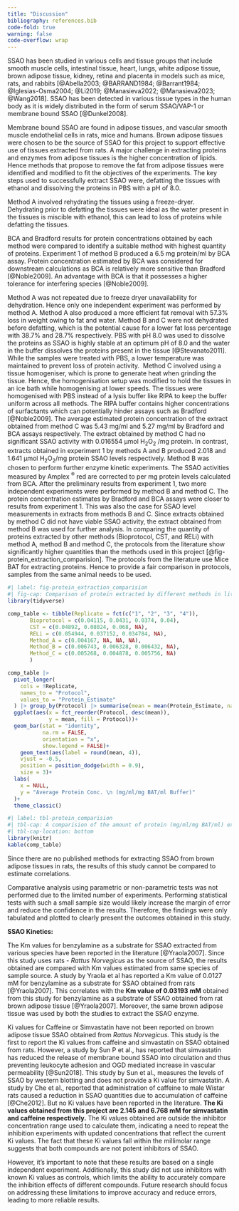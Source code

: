 ```yaml
---
title: "Discussion"
bibliography: references.bib
code-fold: true
warning: false
code-overflow: wrap
---
```


SSAO has been studied in various cells and tissue groups that include smooth muscle cells, intestinal tissue, heart, lungs, white adipose tissue, brown adipose tissue, kidney, retina and placenta in models such as mice, rats, and rabbits [@Abella2003; @BARRAND1984; @Barrant1984; @Iglesias-Osma2004; @Li2019; @Manasieva2022; @Manasieva2023; @Wang2018]. SSAO has been detected in various tissue types in the human body as it is widely distributed in the form of serum SSAO/VAP-1 or membrane bound SSAO [@Dunkel2008].

Membrane bound SSAO are found in adipose tissues, and vascular smooth muscle endothelial cells in rats, mice and humans. Brown adipose tissues were chosen to be the source of SSAO for this project to support effective use of tissues extracted from rats. A major challenge in extracting proteins and enzymes from adipose tissues is the higher concentration of lipids. Hence methods that propose to remove the fat from adipose tissues were identified and modified to fit the objectives of the experiments. The key steps used to successfully extract SSAO were, defatting the tissues with ethanol and dissolving the proteins in PBS with a pH of 8.0.

Method A involved rehydrating the tissues using a freeze-dryer. Dehydrating prior to defatting the tissues were ideal as the water present in the tissues is miscible with ethanol, this can lead to loss of proteins while defatting the tissues.

BCA and Bradford results for protein concentrations obtained by each method were compared to identify a suitable method with highest quantity of proteins. Experiment 1 of method B produced a 6.5 mg protein/ml by BCA assay. Protein concentration estimated by BCA was considered for downstream calculations as BCA is relatively more sensitive than Bradford [@Noble2009]. An advantage with BCA is that it possesses a higher tolerance for interfering species [@Noble2009].

Method A was not repeated due to freeze dryer unavailability for dehydration. Hence only one independent experiment was performed by method A. Method A also produced a more efficient fat removal with 57.3% loss in weight owing to fat and water. Method B and C were not dehydrated before defatting, which is the potential cause for a lower fat loss percentage with 38.7% and 28.7% respectively. PBS with pH 8.0 was used to dissolve the proteins as SSAO is highly stable at an optimum pH of 8.0 and the water in the buffer dissolves the proteins present in the tissue [@Stevanato2011]. While the samples were treated with PBS, a lower temperature was maintained to prevent loss of protein activity.  Method C involved using a tissue homogeniser, which is prone to generate heat when grinding the tissue. Hence, the homogenisation setup was modified to hold the tissues in an ice bath while homogenising at lower speeds. The tissues were homogenised with PBS instead of a lysis buffer like RIPA to keep the buffer uniform across all methods. The RIPA buffer contains higher concentrations of surfactants which can potentially hinder assays such as Bradford [@Noble2009]. The average estimated protein concentration of the extract obtained from method C was 5.43 mg/ml and 5.27 mg/ml by Bradford and BCA assays respectively. The extract obtained by method C had no significant SSAO activity with 0.016554 µmol H~2~O~2~ /mg protein. In contrast, extracts obtained in experiment 1 by methods A and B produced 2.018 and 1.641 µmol H~2~O~2~/mg protein SSAO levels respectively. Method B was chosen to perform further enzyme kinetic experiments. The SSAO activities measured by Amplex ^®^ red are corrected to per mg protein levels calculated from BCA. After the preliminary results from experiment 1, two more independent experiments were performed by method B and method C. The protein concentration estimates by Bradford and BCA assays were closer to results from experiment 1. This was also the case for SSAO level measurements in extracts from methods B and C. Since extracts obtained by method C did not have viable SSAO activity, the extract obtained from method B was used for further analysis. In comparing the quantity of proteins extracted by other methods (Bioprotocol, CST, and RELi) with method A, method B and method C, the protocols from the literature show significantly higher quantities than the methods used in this project [@fig-protein_extraction_comparision]. The protocols from the literature use Mice BAT for extracting proteins. Hence to provide a fair comparison in protocols, samples from the same animal needs to be used.

```r
#| label: fig-protein_extraction_comparision
#| fig-cap: Comparison of protein extracted by different methods in literature with methods used in this study. The protein concentration measured by BCA is plotted in mg/ml/mg BAT/ml buffer used (An & Scherer, 2020; Diaz Marin et al., 2019).
library(tidyverse)

comp_table <- tibble(Replicate = fct(c("1", "2", "3", "4")),
       Bioprotocol = c(0.04115, 0.0431, 0.0374, 0.04),
       CST = c(0.04892, 0.08024, 0.068, NA),
       RELi = c(0.054944, 0.037152, 0.034784, NA),
       Method_A = c(0.004167, NA, NA, NA),
       Method_B = c(0.006743, 0.006328, 0.006432, NA),
       Method_C = c(0.005268, 0.004878, 0.005756, NA)
       )

comp_table |> 
  pivot_longer(
    cols = !Replicate,
    names_to = "Protocol",
    values_to = "Protein_Estimate"
  ) |> group_by(Protocol) |> summarise(mean = mean(Protein_Estimate, na.rm = TRUE)) |> 
  ggplot(aes(x = fct_reorder(Protocol, desc(mean)), 
             y = mean, fill = Protocol))+
  geom_bar(stat = "identity", 
           na.rm = FALSE, 
           orientation = "x",
           show.legend = FALSE)+
    geom_text(aes(label = round(mean, 4)),
    vjust = -0.5,
    position = position_dodge(width = 0.9),
    size = 3)+
  labs(
    x = NULL,
    y = "Average Protein Conc. \n (mg/ml/mg BAT/ml Buffer)"
  )+
  theme_classic()
```

```r
#| label: tbl-protein_comparision
#| tbl-cap: A comparision of the amount of protein (mg/ml/mg BAT/ml) extracted from BAT by different methods in the literature and the methods used in this project
#| tbl-cap-location: bottom
library(knitr)
kable(comp_table)

```

Since there are no published methods for extracting SSAO from brown adipose tissues in rats, the results of this study cannot be compared to estimate correlations.

Comparative analysis using parametric or non-parametric tests was not performed due to the limited number of experiments. Performing statistical tests with such a small sample size would likely increase the margin of error and reduce the confidence in the results. Therefore, the findings were only tabulated and plotted to clearly present the outcomes obtained in this study.

**SSAO Kinetics:**

The Km values for benzylamine as a substrate for SSAO extracted from various species have been reported in the literature [@Yraola2007]. Since this study uses rats - *Rattus Norvegicus* as the source of SSAO, the results obtained are compared with Km values estimated from same species of sample source. A study by Yraola et al has reported a Km value of 0.0127 mM for benzylamine as a substrate for SSAO obtained from rats [@Yraola2007]. This correlates with the **Km value of 0.03193 mM** obtained from this study for benzylamine as a substrate of SSAO obtained from rat brown adipose tissue [@Yraola2007]. Moreover, the same brown adipose tissue was used by both the studies to extract the SSAO enzyme.

Ki values for Caffeine or Simvastatin have not been reported on brown adipose tissue SSAO obtained from *Rattus Norvegicus.* This study is the first to report the Ki values from caffeine and simvastatin on SSAO obtained from rats. However, a study by Sun P et al., has reported that simvastatin has reduced the release of membrane bound SSAO into circulation and thus preventing leukocyte adhesion and OGD mediated increase in vascular permeability [@Sun2018]. This study by Sun et al., measures the levels of SSAO by western blotting and does not provide a Ki value for simvastatin. A study by Che et al., reported that administration of caffeine to male Wistar rats caused a reduction in SSAO quantities due to accumulation of caffeine [@Che2012]. But no Ki values have been reported in the literature. **The Ki values obtained from this project are 2.145 and 6.768 mM for simvastatin and caffeine respectively.** The Ki values obtained are outside the inhibitor concentration range used to calculate them, indicating a need to repeat the inhibition experiments with updated concentrations that reflect the current Ki values. The fact that these Ki values fall within the millimolar range suggests that both compounds are not potent inhibitors of SSAO.

However, it's important to note that these results are based on a single independent experiment. Additionally, this study did not use inhibitors with known Ki values as controls, which limits the ability to accurately compare the inhibition effects of different compounds. Future research should focus on addressing these limitations to improve accuracy and reduce errors, leading to more reliable results.
